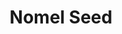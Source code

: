 ---
title: "Nomel Seed"
meta_title: "Nomel Seed craft"
description: "Craft de Nomel Seed"
rank: "d"
draft: false
name: "Nomel Seed"
recipe_img: "https://wiki.pokexgames.com/images/f/f6/Nomel_Seed.png"
level: 30
craft_time: 600
result: 1
value_npc: 1
ingredients:
  - name: "Minor Seed Bag"
    quantity: 12
    item_img: "https://wiki.pokexgames.com/images/2/25/Minor_Seed_Bag.png"
    value_npc: 1
  - name: "Bone"
    quantity: 5
    item_img: "https://wiki.pokexgames.com/images/2/2c/Bone.png"
    value_npc: 1
  - name: "Condensed Grass"
    quantity: 12
    item_img: "https://wiki.pokexgames.com/images/c/ce/Condensed_Grass.png"
    value_npc: 1
---